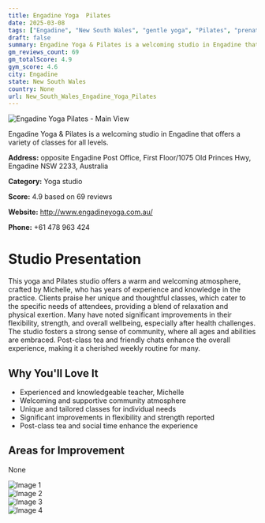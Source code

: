 ```yaml
---
title: Engadine Yoga  Pilates
date: 2025-03-08
tags: ["Engadine", "New South Wales", "gentle yoga", "Pilates", "prenatal yoga", "community", "welcoming", "Engadine"]  
draft: false
summary: Engadine Yoga & Pilates is a welcoming studio in Engadine that offers a variety of classes for all levels.
gm_reviews_count: 69
gm_totalScore: 4.9
gym_score: 4.6
city: Engadine
state: New South Wales
country: None
url: New_South_Wales_Engadine_Yoga_Pilates
---
```


<div className="aspect-[16/9] relative my-8">
  <img 
    src="https://lh5.googleusercontent.com/p/AF1QipNGVpA9ZrjPR7E8I0anI1jsMyp6LBDGWkvhlgnE=w1920-h1080-k-no"
    alt="Engadine Yoga  Pilates - Main View"
    className="object-cover absolute inset-0 w-full h-full rounded-lg"
  />
</div>

Engadine Yoga & Pilates is a welcoming studio in Engadine that offers a variety of classes for all levels.

**Address:** opposite Engadine Post Office, First Floor/1075 Old Princes Hwy, Engadine NSW 2233, Australia

**Category:** Yoga studio

**Score:** 4.9 based on 69 reviews

**Website:** http://www.engadineyoga.com.au/

**Phone:** +61 478 963 424

# Studio Presentation

This yoga and Pilates studio offers a warm and welcoming atmosphere, crafted by Michelle, who has years of experience and knowledge in the practice. Clients praise her unique and thoughtful classes, which cater to the specific needs of attendees, providing a blend of relaxation and physical exertion. Many have noted significant improvements in their flexibility, strength, and overall wellbeing, especially after health challenges. The studio fosters a strong sense of community, where all ages and abilities are embraced. Post-class tea and friendly chats enhance the overall experience, making it a cherished weekly routine for many.

## Why You'll Love It

- Experienced and knowledgeable teacher, Michelle
- Welcoming and supportive community atmosphere
- Unique and tailored classes for individual needs
- Significant improvements in flexibility and strength reported
- Post-class tea and social time enhance the experience

## Areas for Improvement

None

<div className="grid grid-cols-1 xl:grid-cols-2 gap-4 my-8">
<div className="aspect-[4/3] relative"><img src="https://lh3.googleusercontent.com/p/AF1QipM2UBniOV0RtzfXQC-vIIxZM0SS5wyywzpdoXcT=w1920-h1080-k-no" alt="Image 1" className="object-cover absolute inset-0 w-full h-full rounded-lg" /></div>
<div className="aspect-[4/3] relative"><img src="https://lh5.googleusercontent.com/p/AF1QipNFJBknhmfFNxhhWfWRRYEL0ZokA_GXdZkpgMBm=w1920-h1080-k-no" alt="Image 2" className="object-cover absolute inset-0 w-full h-full rounded-lg" /></div>
<div className="aspect-[4/3] relative"><img src="https://lh3.googleusercontent.com/p/AF1QipNhkBOJ3JYnTjS-ItA5NHVWT1F-4i_nzR-v0rGd=w1920-h1080-k-no" alt="Image 3" className="object-cover absolute inset-0 w-full h-full rounded-lg" /></div>
<div className="aspect-[4/3] relative"><img src="https://lh5.googleusercontent.com/p/AF1QipNcns1ifT5LzJ5_R_wgItTi23CcxSOjquQKeaRO=w1920-h1080-k-no" alt="Image 4" className="object-cover absolute inset-0 w-full h-full rounded-lg" /></div>
</div>